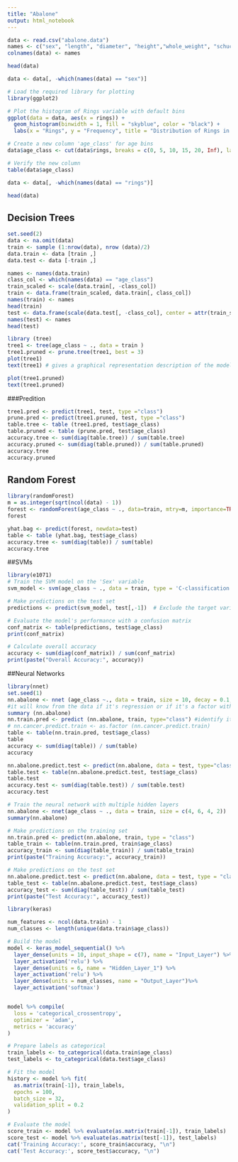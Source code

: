 ```yaml
---
title: "Abalone"
output: html_notebook
---
```



```r
data <- read.csv("abalone.data")
names <- c("sex", "length", "diameter", "height","whole_weight", "schucked_weight", "viscera_weight","shell_weight", "rings")
colnames(data) <- names
```

```r
head(data)
```

```r

data <- data[, -which(names(data) == "sex")]

# Load the required library for plotting
library(ggplot2)

# Plot the histogram of Rings variable with default bins
ggplot(data = data, aes(x = rings)) +
  geom_histogram(binwidth = 1, fill = "skyblue", color = "black") +
  labs(x = "Rings", y = "Frequency", title = "Distribution of Rings in Abalone Dataset")

```


```r
# Create a new column 'age_class' for age bins
data$age_class <- cut(data$rings, breaks = c(0, 5, 10, 15, 20, Inf), labels = c("1", "2", "3", "4", "5"))

# Verify the new column
table(data$age_class)

data <- data[, -which(names(data) == "rings")]
```



```r
head(data)
```



## Decision Trees
```r
set.seed(2)
data <- na.omit(data)
train <- sample (1:nrow(data), nrow (data)/2)
data.train <- data [train ,]
data.test <- data [-train ,]
```


```r
names <- names(data.train)
class_col <- which(names(data) == "age_class")
train_scaled <- scale(data.train[, -class_col])
train <- data.frame(train_scaled, data.train[, class_col])
names(train) <- names
head(train)
test <- data.frame(scale(data.test[, -class_col], center = attr(train_scaled,"scaled:center"), scale = attr(train_scaled, "scaled:scale")), data.test[, class_col])
names(test) <- names
head(test)
```

```r
library (tree)
tree1 <- tree(age_class ~ ., data = train )
tree1.pruned <- prune.tree(tree1, best = 3)
plot(tree1)
text(tree1) # gives a graphical representation description of the model

plot(tree1.pruned)
text(tree1.pruned)
```


###Predition
```r
tree1.pred <- predict(tree1, test, type ="class")
prune.pred <- predict(tree1.pruned, test, type ="class")
table.tree <- table (tree1.pred, test$age_class)
table.pruned <- table (prune.pred, test$age_class)
accuracy.tree <- sum(diag(table.tree)) / sum(table.tree)
accuracy.pruned <- sum(diag(table.pruned)) / sum(table.pruned)
accuracy.tree
accuracy.pruned
```



## Random Forest
```r
library(randomForest) 
m = as.integer(sqrt(ncol(data) - 1))
forest <- randomForest(age_class ~ ., data=train, mtry=m, importance=TRUE)
forest

yhat.bag <- predict(forest, newdata=test)
table <- table (yhat.bag, test$age_class)
accuracy.tree <- sum(diag(table)) / sum(table)
accuracy.tree
```

##SVMs

```r
library(e1071)
# Train the SVM model on the 'Sex' variable
svm_model <- svm(age_class ~ ., data = train, type = 'C-classification', kernel = 'radial')

# Make predictions on the test set
predictions <- predict(svm_model, test[,-1])  # Exclude the target variable for prediction

# Evaluate the model's performance with a confusion matrix
conf_matrix <- table(predictions, test$age_class)
print(conf_matrix)

# Calculate overall accuracy
accuracy <- sum(diag(conf_matrix)) / sum(conf_matrix)
print(paste("Overall Accuracy:", accuracy))
```


##Neural Networks
```r
library(nnet)
set.seed(1)
nn.abalone <- nnet (age_class ~., data = train, size = 10, decay = 0.1, maxit = 500) #size of the hidden layer ( 1 layer with 3 units);
#it will know from the data if it's regression or if it's a factor with how many classes
summary (nn.abalone)
nn.train.pred <- predict (nn.abalone, train, type="class") #identify it as class, otherwise it will give a numeric value
# nn.cancer.predict.train <- as.factor (nn.cancer.predict.train)
table <- table(nn.train.pred, test$age_class)
table
accuracy <- sum(diag(table)) / sum(table)
accuracy

nn.abalone.predict.test <- predict(nn.abalone, data = test, type="class") 
table.test <- table(nn.abalone.predict.test, test$age_class)
table.test
accuracy.test <- sum(diag(table.test)) / sum(table.test)
accuracy.test
```


```r

# Train the neural network with multiple hidden layers
nn.abalone <- nnet(age_class ~ ., data = train, size = c(4, 6, 4, 2)) 
summary(nn.abalone)

# Make predictions on the training set
nn.train.pred <- predict(nn.abalone, train, type = "class")
table_train <- table(nn.train.pred, train$age_class)
accuracy_train <- sum(diag(table_train)) / sum(table_train)
print(paste("Training Accuracy:", accuracy_train))

# Make predictions on the test set
nn.abalone.predict.test <- predict(nn.abalone, data = test, type = "class") 
table_test <- table(nn.abalone.predict.test, test$age_class)
accuracy_test <- sum(diag(table_test)) / sum(table_test)
print(paste("Test Accuracy:", accuracy_test))

```

```r
library(keras)

num_features <- ncol(data.train) - 1
num_classes <- length(unique(data.train$age_class))

# Build the model
model <- keras_model_sequential() %>%
  layer_dense(units = 10, input_shape = c(7), name = "Input_Layer") %>%
  layer_activation('relu') %>% 
  layer_dense(units = 6, name = "Hidden_Layer_1") %>%
  layer_activation('relu') %>% 
  layer_dense(units = num_classes, name = "Output_Layer")%>%
  layer_activation('softmax')


model %>% compile(
  loss = 'categorical_crossentropy',
  optimizer = 'adam',
  metrics = 'accuracy'
)

# Prepare labels as categorical
train_labels <- to_categorical(data.train$age_class)
test_labels <- to_categorical(data.test$age_class)

# Fit the model
history <- model %>% fit(
  as.matrix(train[-1]), train_labels,
  epochs = 100,
  batch_size = 32,
  validation_split = 0.2
)

# Evaluate the model
score_train <- model %>% evaluate(as.matrix(train[-1]), train_labels)
score_test <- model %>% evaluate(as.matrix(test[-1]), test_labels)
cat('Training Accuracy:', score_train$accuracy, "\n")
cat('Test Accuracy:', score_test$accuracy, "\n")

```


